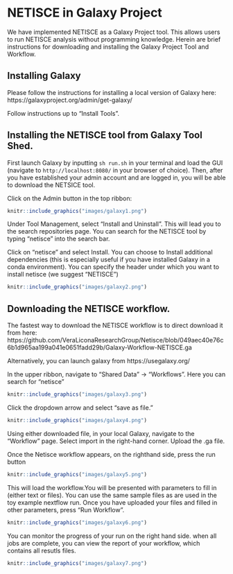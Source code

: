 # NETISCE in Galaxy Project

We have implemented NETISCE as a Galaxy Project tool. This allows users to run NETISCE analysis without programming knowledge.  Herein are brief instructions for downloading and installing the Galaxy Project Tool and Workflow.

## Installing Galaxy

Please follow the instructions for installing a local version of Galaxy here: https://galaxyproject.org/admin/get-galaxy/

Follow instructions up to "Install Tools".

## Installing the NETISCE tool from Galaxy Tool Shed.

First launch Galaxy by inputting `sh run.sh` in your terminal and load the GUI (navigate to `http://localhost:8080/` in your browser of choice). Then, after you have established your admin account and are logged in, you will be able to download the NETSICE tool.

Click on the Admin button in the top ribbon:
```r
knitr::include_graphics("images/galaxy1.png")
```


Under Tool Management, select "Install and Uninstall". This will lead you to the search repositories page. You can search for the NETISCE tool by typing "netisce" into the search bar.

Click on "netisce" and select Install. You can choose to Install additional dependencies (this is especially useful if you have installed Galaxy in a conda environment). You can specify the header under which you want to install netisce (we suggest "NETISCE")

```r
knitr::include_graphics("images/galaxy2.png")
```

## Downloading the NETISCE workflow.

The fastest way to download the NETISCE workflow is to direct download it from here: https://github.com/VeraLiconaResearchGroup/Netisce/blob/049aec40e76c6b1d965aa199a041e0651fadd29b/Galaxy-Workflow-NETISCE.ga

Alternatively, you can launch galaxy from https://usegalaxy.org/

In the  upper ribbon, navigate to "Shared Data" -> "Workflows". Here you can search for "netisce"

```r
knitr::include_graphics("images/galaxy3.png")
```

Click the dropdown arrow and select "save as file."

```r
knitr::include_graphics("images/galaxy4.png")
```

Using either downloaded file, in your local Galaxy, navigate to the "Workflow" page. Select import in the right-hand corner. Upload the .ga file. 



Once the Netisce workflow appears, on the righthand side, press the run button
```r
knitr::include_graphics("images/galaxy5.png")
```


This will load the workflow.You will be presented with parameters to fill in (either text or files). You can use the same sample files as are used in the toy example nextflow run. Once you have uploaded your files and filled in other parameters, press "Run Workflow".

```r
knitr::include_graphics("images/galaxy6.png")
```


You can monitor the progress of your run on the right hand side. when all jobs are complete, you can view the report of your workflow, which contains all resutls files.

```r
knitr::include_graphics("images/galaxy7.png")
```